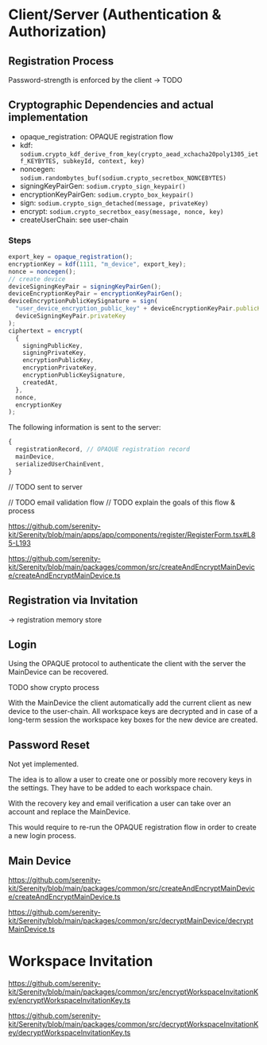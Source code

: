 # Client/Server (Authentication & Authorization)

## Registration Process

Password-strength is enforced by the client -> TODO

## Cryptographic Dependencies and actual implementation

- opaque_registration: OPAQUE registration flow
- kdf: `sodium.crypto_kdf_derive_from_key(crypto_aead_xchacha20poly1305_ietf_KEYBYTES, subkeyId, context, key)`
- noncegen: `sodium.randombytes_buf(sodium.crypto_secretbox_NONCEBYTES)`
- signingKeyPairGen: `sodium.crypto_sign_keypair()`
- encryptionKeyPairGen: `sodium.crypto_box_keypair()`
- sign: `sodium.crypto_sign_detached(message, privateKey)`
- encrypt: `sodium.crypto_secretbox_easy(message, nonce, key)`
- createUserChain: see user-chain

### Steps

```ts
export_key = opaque_registration();
encryptionKey = kdf(1111, "m_device", export_key);
nonce = noncegen();
// create device
deviceSigningKeyPair = signingKeyPairGen();
deviceEncryptionKeyPair = encryptionKeyPairGen();
deviceEncryptionPublicKeySignature = sign(
  "user_device_encryption_public_key" + deviceEncryptionKeyPair.publicKey,
  deviceSigningKeyPair.privateKey
);
ciphertext = encrypt(
  {
    signingPublicKey,
    signingPrivateKey,
    encryptionPublicKey,
    encryptionPrivateKey,
    encryptionPublicKeySignature,
    createdAt,
  },
  nonce,
  encryptionKey
);
```

The following information is sent to the server:

```ts
{
  registrationRecord, // OPAQUE registration record
  mainDevice,
  serializedUserChainEvent,
}
```

// TODO sent to server

// TODO email validation flow
// TODO explain the goals of this flow & process

https://github.com/serenity-kit/Serenity/blob/main/apps/app/components/register/RegisterForm.tsx#L85-L193

https://github.com/serenity-kit/Serenity/blob/main/packages/common/src/createAndEncryptMainDevice/createAndEncryptMainDevice.ts

## Registration via Invitation

-> registration memory store

## Login

Using the OPAQUE protocol to authenticate the client with the server the MainDevice can be recovered.

TODO show crypto process

With the MainDevice the client automatically add the current client as new device to the user-chain. All workspace keys are decrypted and in case of a long-term session the workspace key boxes for the new device are created.

## Password Reset

Not yet implemented.

The idea is to allow a user to create one or possibly more recovery keys in the settings. They have to be added to each workspace chain.

With the recovery key and email verification a user can take over an account and replace the MainDevice.

This would require to re-run the OPAQUE registration flow in order to create a new login process.

## Main Device

https://github.com/serenity-kit/Serenity/blob/main/packages/common/src/createAndEncryptMainDevice/createAndEncryptMainDevice.ts

https://github.com/serenity-kit/Serenity/blob/main/packages/common/src/decryptMainDevice/decryptMainDevice.ts

# Workspace Invitation

https://github.com/serenity-kit/Serenity/blob/main/packages/common/src/encryptWorkspaceInvitationKey/encryptWorkspaceInvitationKey.ts

https://github.com/serenity-kit/Serenity/blob/main/packages/common/src/decryptWorkspaceInvitationKey/decryptWorkspaceInvitationKey.ts
